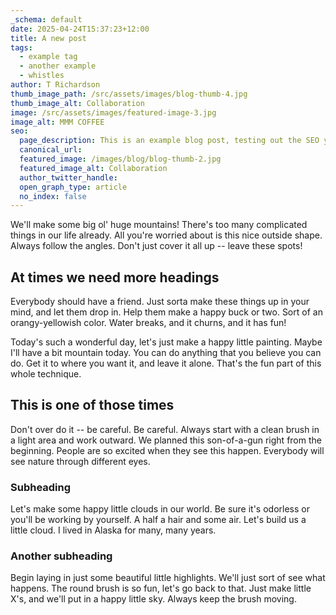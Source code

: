```yaml
---
_schema: default
date: 2025-04-24T15:37:23+12:00
title: A new post
tags:
  - example tag
  - another example
  - whistles
author: T Richardson
thumb_image_path: /src/assets/images/blog-thumb-4.jpg
thumb_image_alt: Collaboration
image: /src/assets/images/featured-image-3.jpg
image_alt: MMM COFFEE
seo:
  page_description: This is an example blog post, testing out the SEO yo.
  canonical_url:
  featured_image: /images/blog/blog-thumb-2.jpg
  featured_image_alt: Collaboration
  author_twitter_handle:
  open_graph_type: article
  no_index: false
---
```

We'll make some big ol' huge mountains! There's too many complicated things in our life already. All you're worried about is this nice outside shape. Always follow the angles. Don't just cover it all up -- leave these spots!

## At times we need more headings

Everybody should have a friend. Just sorta make these things up in your mind, and let them drop in. Help them make a happy buck or two. Sort of an orangy-yellowish color. Water breaks, and it churns, and it has fun!

Today's such a wonderful day, let's just make a happy little painting. Maybe I'll have a bit mountain today. You can do anything that you believe you can do. Get it to where you want it, and leave it alone. That's the fun part of this whole technique.

## This is one of those times

Don't over do it -- be careful. Be careful. Always start with a clean brush in a light area and work outward. We planned this son-of-a-gun right from the beginning. People are so excited when they see this happen. Everybody will see nature through different eyes.

### Subheading

Let's make some happy little clouds in our world. Be sure it's odorless or you'll be working by yourself. A half a hair and some air. Let's build us a little cloud. I lived in Alaska for many, many years.

### Another subheading

Begin laying in just some beautiful little highlights. We'll just sort of see what happens. The round brush is so fun, let's go back to that. Just make little X's, and we'll put in a happy little sky. Always keep the brush moving.

&nbsp;